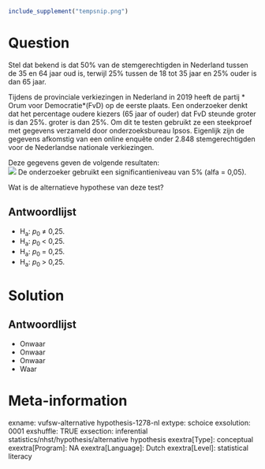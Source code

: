 ```r
include_supplement("tempsnip.png")
```

Question
========
Stel dat bekend is dat 50% van de stemgerechtigden in Nederland tussen de 35 en 64 jaar oud is, terwijl 25% tussen de 18 tot 35 jaar en 25% ouder is dan 65 jaar.  
  
Tijdens de provinciale verkiezingen in Nederland in 2019 heeft de partij
* Orum voor Democratie*(FvD) op de eerste plaats. Een onderzoeker denkt dat het percentage oudere kiezers (65 jaar of ouder) dat FvD steunde groter is dan 25%. groter is dan 25%. Om dit te testen gebruikt ze een steekproef met gegevens verzameld door onderzoeksbureau Ipsos. Eigenlijk zijn de gegevens afkomstig van een online enquête onder 2.848 stemgerechtigden voor de Nederlandse nationale verkiezingen.  
  
Deze gegevens geven de volgende resultaten:  
![](tempsnip.png)
De onderzoeker gebruikt een significantieniveau van 5% (alfa = 0,05).  
  
Wat is de alternatieve hypothese van deze test?

Antwoordlijst
----------
* H<sub>a</sub>: *p*<sub>0 </sub>≠ 0,25.
* H<sub>a</sub>: *p*<sub>0 </sub>&lt; 0,25.
* H<sub>a</sub>: *p*<sub>0 </sub>= 0,25.
* H<sub>a</sub>: *p*<sub>0 </sub>&gt; 0,25.

Solution
========

Antwoordlijst
----------
* Onwaar
* Onwaar
* Onwaar
* Waar

Meta-information
================
exname: vufsw-alternative hypothesis-1278-nl
extype: schoice
exsolution: 0001
exshuffle: TRUE
exsection: inferential statistics/nhst/hypothesis/alternative hypothesis
exextra[Type]: conceptual
exextra[Program]: NA
exextra[Language]: Dutch
exextra[Level]: statistical literacy

